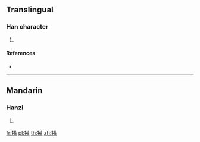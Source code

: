 ==Translingual==

===Han character===
{{Han char|rn=93|rad=牛|as=10|sn=14|four=24527|canj=HQTHB}}

# {{defn|Han|sort=牛10}}

====References====
* {{Han ref|kx=0703.190|dkj=20122|dj=1116.170|hdz=31816.210|uh=7295|ud=29333|bh=E2C8|bd=58056}}

----

==Mandarin==

===Hanzi===
{{cmn-hanzi|pin=[[bèi]] ([[bei4]])|wg=pei<sup>4</sup>}}

# {{defn|lang=cmn|sort=牛10}}

[[fr:犕]]
[[pl:犕]]
[[th:犕]]
[[zh:犕]]